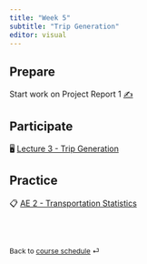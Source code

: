 ```yaml
---
title: "Week 5"
subtitle: "Trip Generation"
editor: visual
---
```


## Prepare
Start work on Project Report 1 [✍️](/teaching/CIVE461/project/project-description.html#report-1)

## Participate

🖥️ [Lecture 3 - Trip Generation](/teaching/CIVE461/slides/lec-3.html)

## Practice
📋 [AE 2 - Transportation Statistics](/teaching/CIVE461/ae/ae-2-statistics.html) 

<br><br>

::: {style="font-size: 0.875em;"}
Back to [course schedule](/teaching/CIVE461/ "Course schedule") ⏎
:::
